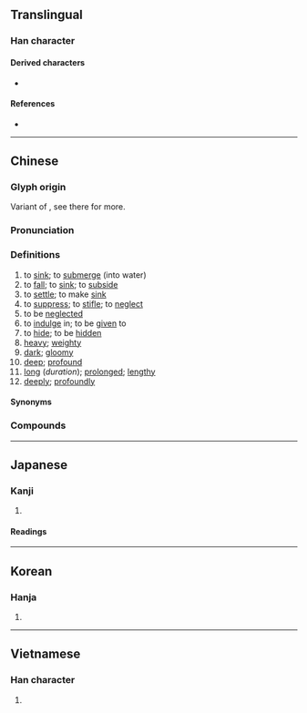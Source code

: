 {{also|沈|瀋}}
{{character info}}
==Translingual==

===Han character===
{{Han char|rn=85|rad=水|as=04|sn=7|four=37110|canj=EBHN,EBHU|ids=⿰氵冗(GJKV),⿰氵⿱冖儿(HT)}}

====Derived characters====
* {{l|mul|[[𩂸]], [[𫪌]]}}

====References====
* {{Han ref|kx=0610.070|dkj=17190|dj=1003.010|hdz=31574.010|uh=6C89|ud=27785|bh=A849|bd=43081}}

----

==Chinese==
{{zh-forms|alt=沈}}

===Glyph origin===
{{Han etym}}
Variant of {{zh-l|*沈}}, see there for more.

===Pronunciation===
{{zh-pron
|m=chén
|ma=y
|m-s=
|c=cam4,zam6
|c_note=cam4 - literary; zam6 - vernacular
|c-t=
|g=ciin2
|h=pfs=chhṳ̀m;gd=cem2
|j=ceng1
|mb=dêng
|md=tèng
|mn=ml,jj,na,yc,tw,kl:tîm/ml,na,tw:tiâm/ha:têm/ml,jj,na:thiām
|mn_note=thiām - "to put and submerge people or objects into water"
|mn-t=dim5/ding5/tim7
|mn-t_note=ding7 - Chenghai; tim7 - dialectal usage ("to put and submerge people or objects into water")
|w=3zen
|x=chen2
|mc=y
|oc=y
|cat=v,a,adv
}}

===Definitions===
{{zh-hanzi}}

# to [[sink]]; to [[submerge]] (into water)
# to [[fall]]; to [[sink]]; to [[subside]]
# to [[settle]]; to make [[sink]]
# to [[suppress]]; to [[stifle]]; to [[neglect]]
# to be [[neglected]]
# to [[indulge]] in; to be [[given]] to
# to [[hide]]; to be [[hidden]]
# [[heavy]]; [[weighty]]
# [[dark]]; [[gloomy]]
# [[deep]]; [[profound]]
# [[long]] (''duration''); [[prolonged]]; [[lengthy]]
# [[deeply]]; [[profoundly]]

====Synonyms====
{{zh-dial|重}}

===Compounds===
{{zh-der|一頭兒沉|下沉|不沉木|低沉|兔缺烏沉|升沉|南極星沉|口沉|小隙沉舟|屁股沉|屈沉|悶沉沉|意志消沉|打個沉兒|打破沉默|折戟沉沙|昏昏沉沉|昏沉|暮氣沉沉|月落星沉|死氣沉沉|沉下臉|沉不住氣|沉伏|沉住氣|沉冤|沉冤莫白|沉冥|沉勇|沉博絕麗|沉厚|沉厚寡言|沉吟|沉吟章句|沉寂|沉屁股|沉得住氣|沉心|沉思|沉悶|沉憂|沉抑|沉李浮瓜|沉枷|沉毅|沉水|沉水香|沉沉|沉沒|沉浮|沉浸|沉淪|沉渣|沉湎|沉湎淫逸|沉溺|沉滯|沉漸剛克|沉潛剛克|沉澱|沉灶產蛙|沉甸甸|沉痛|沉痼|沉痾|沉眠|沉睡|沉積|沉積作用|沉積岩|沉積物|沉穩|沉箱|沉綿|沉脈|沉舟破釜|沉著|沉著痛快|沉落|沉迷|沉遠|沉邃|沉酣|沉醉|沉重|沉重寡言|沉重少言|沉陰|沉陷|沉雄|沉雄古逸|沉靜|沉靜少言|沉香|沉鬱|沉鬱頓挫|沉魚落雁|沉默|沉默寡言|沉默是金|浮沉|浮沉船塢|浮沉酒醆|浮瓜沉李|浮石沉木|海相沉積|消沉|深沉|淹沉|湮沉|提沉|玄石沉湎|玉石同沉|玉碎珠沉|珠沉滄海|珠沉玉沒|珠沉玉碎|珠沉璧碎|石沉大海|破釜沉舟|破釜沉船|碧沉沉|神州陸沉|積羽沉舟|缾沉簪折|耳沉|聽沉|與世沉浮|與世浮沉|與時浮沉|船沉鉅鹿|落雁沉魚|載沉載浮|轟沉|鉤沉|銀質沉著|鐵鎖沉江|閉目沉思|陰沉|陰沉木|陰沉沉|陰陰沉沉|陸沉|陸相沉積|隨世沉浮|隨俗沉浮|隨俗浮沉|雁杳魚沉|飛沉|香銷玉沉|體沉|鬱沉沉|魚沉|魚沉雁杳|魚沉雁渺|魚沉雁落|魚雁沉沉|黑沉沉|沉湖|沉降|沉菜}}

{{zh-cat|Intermediate}}

----

==Japanese==

===Kanji===
{{ja-kanji|grade=|rs=水04}}

# {{rfdef|ja|sort=水04}}

====Readings====
{{ja-readings
|goon=しん, じん
|kanon=しん, ちん
|kun=しず-む, しず-める
}}

----

==Korean==

===Hanja===
{{ko-hanja|hangeul=[[침]], [[심]]|eumhun=|rv=chim, sim|mr=ch'im, sim|y=chim, sim}}

# {{rfdef|ko|sort=水04}}

----

==Vietnamese==

===Han character===
{{vi-readings|reading=tròm, chằm, chìm, đắm, đẫm, ngằm, ngầm, trằm, trầm, đẵm|rs=水04}}

# {{rfdef|vi|sort=水04}}